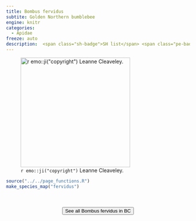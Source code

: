 ```yaml
---
title: Bombus fervidus
subtite: Golden Northern bumblebee
engine: knitr
categories:
  - Apidae
freeze: auto
description:  <span class="sh-badge">SH list</span> <span class="pe-badge">PM Evidence</span> <span class="gali-badge">Galiano</span>
---
```

![`r emo::ji("copyright")` Leanne Cleaveley.](https://inaturalist-open-data.s3.amazonaws.com/photos/252752355/large.jpg){height=300}





```r
source("../../page_functions.R")
make_species_map("fervidus")
```
<br><br>
<center>


<a href="https://inaturalist.ca/observations?place_id=7085&subview=map&taxon_id=52774"><button type="button" class="btn btn-secondary">See all Bombus fervidus in BC <i class="fa-solid fa-arrow-up-right-from-square"></i> </button></a>
</center>
